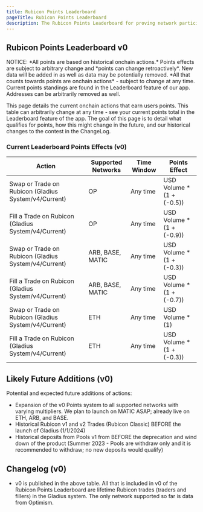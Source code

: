 ```yaml
---
title: Rubicon Points Leaderboard
pageTitle: Rubicon Points Leaderboard
description: The Rubicon Points Leaderboard for proving network participation
---
```


## Rubicon Points Leaderboard v0


<Callout type="fees" title="Work In Progress and Subject to Change">
  NOTICE: *All points are based on historical onchain actions.* Points effects are subject to arbitrary change and *points can change retroactively*. New data will be added in as well as data may be potentially removed. *All that counts towards points are onchain actions* - subject to change at any time. Current points standings are found in the Leaderboard feature of our app. Addresses can be arbitrarily removed as well.
</Callout>

This page details the current onchain actions that earn users points. This table can arbitrarily change at any time - see your current points total in the Leaderboard feature of the app. The goal of this page is to detail what qualifies for points, how this might change in the future, and our historical changes to the contest in the ChangeLog.

### Current Leaderboard Points Effects (v0)

| Action   | Supported Networks          | Time Window | Points Effect | 
| --------------- | -------------------------------------------- | --------------- | --------------- |
| Swap or Trade on Rubicon (Gladius System/v4/Current)  |  OP | Any time | USD Volume * (1 + (-0.5)) | 
| Fill a Trade on Rubicon  (Gladius System/v4/Current) | OP | Any time | USD Volume * (1 + (-0.9)) |
| Swap or Trade on Rubicon (Gladius System/v4/Current)  | ARB, BASE, MATIC | Any time | USD Volume * (1 + (-0.3)) | 
| Fill a Trade on Rubicon  (Gladius System/v4/Current) | ARB, BASE, MATIC | Any time | USD Volume * (1 + (-0.7)) |
| Swap or Trade on Rubicon (Gladius System/v4/Current)  | ETH | Any time | USD Volume * (1) | 
| Fill a Trade on Rubicon  (Gladius System/v4/Current) | ETH | Any time | USD Volume * (1 + (-0.3)) |


## Likely Future Additions (v0)
Potential and expected future additions of actions:
- Expansion of the v0 Points system to all supported networks with varying multipliers. We plan to launch on MATIC ASAP; already live on ETH, ARB, and BASE.
- Historical Rubicon v1 and v2 Trades (Rubicon Classic) BEFORE the launch of Gladius (1/1/2024)
- Historical deposits from Pools v1 from BEFORE the deprecation and wind down of the product (Summer 2023 - Pools are withdraw only and it is recommended to withdraw; no new deposits would qualify)

## Changelog (v0)
- v0 is published in the above table. All that is included in v0 of the Rubicon Points Leaderboard are lifetime Rubicon trades (traders and fillers) in the Gladius system. The only network supported so far is data from Optimism.